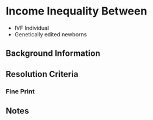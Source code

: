 

# Income Inequality Between

* IVF Individual
* Genetically edited newborns

## Background Information


## Resolution Criteria

### Fine Print

## Notes
